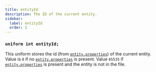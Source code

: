 ```yaml
---
title: entityId
description: The ID of the current entity.
sidebar:
  label: entityId
  order: 1
---
```


### `uniform int entityId;`

This uniform stores the id (from [`entity.properties`](/reference/miscellaneous/entity_properties)) of the current entity. Value is `0` if no [`entity.properties`](/reference/miscellaneous/entity_properties) is present. Value `65535` if [`entity.properties`](/reference/miscellaneous/entity_properties) is present and the entity is not in the file.